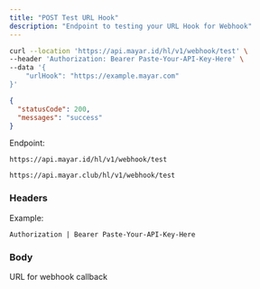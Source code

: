 ```yaml
---
title: "POST Test URL Hook"
description: "Endpoint to testing your URL Hook for Webhook"
---
```


<RequestExample>

```bash Request Example
curl --location 'https://api.mayar.id/hl/v1/webhook/test' \
--header 'Authorization: Bearer Paste-Your-API-Key-Here' \
--data '{
    "urlHook": "https://example.mayar.com"
}'
```

</RequestExample>

<ResponseExample>

```json Response Example 200
{
  "statusCode": 200,
  "messages": "success"
}
```

</ResponseExample>

Endpoint:

<CodeGroup>

```Production Production
https://api.mayar.id/hl/v1/webhook/test
```


```Sandbox Sandbox
https://api.mayar.club/hl/v1/webhook/test
```

</CodeGroup>

### Headers

<ResponseField name="Authorization" type="string" required>
  Example:

  `Authorization | Bearer Paste-Your-API-Key-Here`
</ResponseField>

### Body

<ParamField path="urlHook" type="string" required>
  URL for webhook callback
</ParamField>